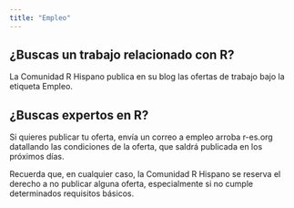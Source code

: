 ```yaml
---
title: "Empleo"
---
```


## ¿Buscas un trabajo relacionado con R?

La Comunidad R Hispano publica en su blog las ofertas de trabajo bajo la etiqueta Empleo.

## ¿Buscas expertos en R?

Si quieres publicar tu oferta, envía un correo a empleo arroba r-es.org datallando las condiciones de la oferta, que saldrá publicada en los próximos días.

Recuerda que, en cualquier caso, la Comunidad R Hispano se reserva el derecho a no publicar alguna oferta, especialmente si no cumple determinados requisitos básicos.
